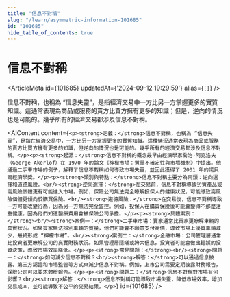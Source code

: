 ```yaml
---
title: "信息不對稱"
slug: "/learn/asymmetric-information-101685"
id: "101685"
hide_table_of_contents: true
---
```



# 信息不對稱

<ArticleMeta id={101685} updatedAt={'2024-09-12 19:29:59'} alias={`[]`} />
<div className='border-solid border-b border-t-0 my-4 border-[var(--ifm-color-gray-300)]' />

信息不對稱，也稱為 “信息失靈”，是指經濟交易中一方比另一方掌握更多的實質知識。這通常表現為商品或服務的賣方比買方擁有更多的知識；但是，逆向的情況也是可能的。幾乎所有的經濟交易都涉及信息不對稱。

<AIContent content={`<p><strong>定義：</strong>信息不對稱，也稱為 “信息失靈”，是指在經濟交易中，一方比另一方掌握更多的實質知識。這種情況通常表現為商品或服務的賣方比買方擁有更多的知識，但逆向的情況也是可能的。幾乎所有的經濟交易都涉及信息不對稱。</p><p><strong>起源：</strong>信息不對稱的概念最早由經濟學家喬治·阿克洛夫（George Akerlof）在 1970 年的論文《檸檬市場：質量不確定性與市場機制》中提出。他通過二手車市場的例子，解釋了信息不對稱如何導致市場失靈，並因此獲得了 2001 年的諾貝爾經濟學獎。</p><p><strong>類別與特點：</strong>信息不對稱主要分為兩類：逆向選擇和道德風險。<br/><strong>逆向選擇：</strong>在交易前，信息不對稱導致劣質產品或高風險個體更有可能進入市場。例如，保險公司無法完全瞭解投保人的健康狀況，可能導致高風險個體更傾向於購買保險。<br/><strong>道德風險：</strong>在交易後，信息不對稱導致一方可能改變行為，因為另一方無法完全監控。例如，投保人在購買保險後可能會變得不那麼注重健康，因為他們知道醫療費用會被保險公司承擔。</p><p><strong>具體案例：</strong><br/><strong>案例一：</strong>二手車市場：賣家通常比買家更瞭解車輛的真實狀況。如果買家無法辨別車輛的質量，他們可能會不願意支付高價，導致市場上優質車輛減少，最終形成 “檸檬市場”。<br/><strong>案例二：</strong>金融市場：公司管理層通常比投資者更瞭解公司的真實財務狀況。如果管理層隱瞞或誇大信息，投資者可能會做出錯誤的投資決策，導致市場效率降低。</p><p><strong>常見問題：</strong><br/><strong>問題一：</strong>如何減少信息不對稱？<br/><strong>解答：</strong>可以通過信息披露、第三方認證和市場監管等方式來減少信息不對稱。例如，上市公司需要定期披露財務報告，保險公司可以要求體檢報告。</p><p><strong>問題二：</strong>信息不對稱對市場有何影響？<br/><strong>解答：</strong>信息不對稱可能導致市場失靈，降低市場效率，增加交易成本，並可能導致不公平的交易結果。</p>`} id={101685} />
